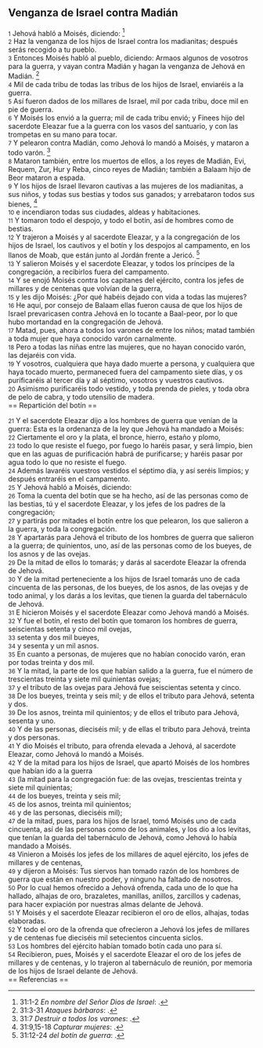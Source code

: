 == Venganza de Israel contra Madián ==

{{anchor|1}} <small>1</small> Jehová habló a Moisés, diciendo: <ref>31:1-2 ''En nombre del Señor Dios de Israel'': {{lib|LU|70|1|15}}.</ref><br>
{{anchor|2}} <small>2</small> Haz la venganza de los hijos de Israel contra los madianitas; después serás recogido a tu pueblo.<br>
{{anchor|3}} <small>3</small> Entonces Moisés habló al pueblo, diciendo: Armaos algunos de vosotros para la guerra, y vayan contra Madián y hagan la venganza de Jehová en Madián. <ref>31:3-31 ''Ataques bárbaros'': {{lib|LU|70|1|15}}.</ref><br>
{{anchor|4}} <small>4</small> Mil de cada tribu de todas las tribus de los hijos de Israel, enviaréis a la guerra.<br>
{{anchor|5}} <small>5</small> Así fueron dados de los millares de Israel, mil por cada tribu, doce mil en pie de guerra.<br>
{{anchor|6}} <small>6</small> Y Moisés los envió a la guerra; mil de cada tribu envió; y Finees hijo del sacerdote Eleazar fue a la guerra con los vasos del santuario, y con las trompetas en su mano para tocar.<br>
{{anchor|7}} <small>7</small> Y pelearon contra Madián, como Jehová lo mandó a Moisés, y mataron a todo varón. <ref>31:7 ''Destruir a todos los varones'': {{lib|LU|69|8|3}}.</ref><br>
{{anchor|8}} <small>8</small> Mataron también, entre los muertos de ellos, a los reyes de Madián, Evi, Requem, Zur, Hur y Reba, cinco reyes de Madián; también a Balaam hijo de Beor mataron a espada.<br>
{{anchor|9}} <small>9</small> Y los hijos de Israel llevaron cautivas a las mujeres de los madianitas, a sus niños, y todas sus bestias y todos sus ganados; y arrebataron todos sus bienes, <ref>31:9,15-18 ''Capturar mujeres'': {{lib|LU|69|8|4}}.</ref><br>
{{anchor|10}} <small>10</small> e incendiaron todas sus ciudades, aldeas y habitaciones.<br>
{{anchor|11}} <small>11</small> Y tomaron todo el despojo, y todo el botín, así de hombres como de bestias.<br>
{{anchor|12}} <small>12</small> Y trajeron a Moisés y al sacerdote Eleazar, y a la congregación de los hijos de Israel, los cautivos y el botín y los despojos al campamento, en los llanos de Moab, que están junto al Jordán frente a Jericó. <ref>31:12-24 ''del botín de guerra'': {{lib|LU|90|5|3}}.</ref><br>
{{anchor|13}} <small>13</small> Y salieron Moisés y el sacerdote Eleazar, y todos los príncipes de la congregación, a recibirlos fuera del campamento.<br>
{{anchor|14}} <small>14</small> Y se enojó Moisés contra los capitanes del ejército, contra los jefes de millares y de centenas que volvían de la guerra,<br>
{{anchor|15}} <small>15</small> y les dijo Moisés: ¿Por qué habéis dejado con vida a todas las mujeres?<br>
{{anchor|16}} <small>16</small> He aquí, por consejo de Balaam ellas fueron causa de que los hijos de Israel prevaricasen contra Jehová en lo tocante a Baal-peor, por lo que hubo mortandad en la congregación de Jehová.<br>
{{anchor|17}} <small>17</small> Matad, pues, ahora a todos los varones de entre los niños; matad también a toda mujer que haya conocido varón carnalmente.<br>
{{anchor|18}} <small>18</small> Pero a todas las niñas entre las mujeres, que no hayan conocido varón, las dejaréis con vida.<br>
{{anchor|19}} <small>19</small> Y vosotros, cualquiera que haya dado muerte a persona, y cualquiera que haya tocado muerto, permaneced fuera del campamento siete días, y os purificaréis al tercer día y al séptimo, vosotros y vuestros cautivos.<br>
{{anchor|20}} <small>20</small> Asimismo purificaréis todo vestido, y toda prenda de pieles, y toda obra de pelo de cabra, y todo utensilio de madera.<br>
== Repartición del botín ==

{{anchor|21}} <small>21</small> Y el sacerdote Eleazar dijo a los hombres de guerra que venían de la guerra: Esta es la ordenanza de la ley que Jehová ha mandado a Moisés:<br>
{{anchor|22}} <small>22</small> Ciertamente el oro y la plata, el bronce, hierro, estaño y plomo,<br>
{{anchor|23}} <small>23</small> todo lo que resiste el fuego, por fuego lo haréis pasar, y será limpio, bien que en las aguas de purificación habrá de purificarse; y haréis pasar por agua todo lo que no resiste el fuego.<br>
{{anchor|24}} <small>24</small> Además lavaréis vuestros vestidos el séptimo día, y así seréis limpios; y después entraréis en el campamento.<br>
{{anchor|25}} <small>25</small> Y Jehová habló a Moisés, diciendo:<br>
{{anchor|26}} <small>26</small> Toma la cuenta del botín que se ha hecho, así de las personas como de las bestias, tú y el sacerdote Eleazar, y los jefes de los padres de la congregación;<br>
{{anchor|27}} <small>27</small> y partirás por mitades el botín entre los que pelearon, los que salieron a la guerra, y toda la congregación.<br>
{{anchor|28}} <small>28</small> Y apartarás para Jehová el tributo de los hombres de guerra que salieron a la guerra; de quinientos, uno, así de las personas como de los bueyes, de los asnos y de las ovejas.<br>
{{anchor|29}} <small>29</small> De la mitad de ellos lo tomarás; y darás al sacerdote Eleazar la ofrenda de Jehová.<br>
{{anchor|30}} <small>30</small> Y de la mitad perteneciente a los hijos de Israel tomarás uno de cada cincuenta de las personas, de los bueyes, de los asnos, de las ovejas y de todo animal, y los darás a los levitas, que tienen la guarda del tabernáculo de Jehová.<br>
{{anchor|31}} <small>31</small> E hicieron Moisés y el sacerdote Eleazar como Jehová mandó a Moisés.<br>
{{anchor|32}} <small>32</small> Y fue el botín, el resto del botín que tomaron los hombres de guerra, seiscientas setenta y cinco mil ovejas,<br>
{{anchor|33}} <small>33</small> setenta y dos mil bueyes,<br>
{{anchor|34}} <small>34</small> y sesenta y un mil asnos.<br>
{{anchor|35}} <small>35</small> En cuanto a personas, de mujeres que no habían conocido varón, eran por todas treinta y dos mil.<br>
{{anchor|36}} <small>36</small> Y la mitad, la parte de los que habían salido a la guerra, fue el número de trescientas treinta y siete mil quinientas ovejas;<br>
{{anchor|37}} <small>37</small> y el tributo de las ovejas para Jehová fue seiscientas setenta y cinco.<br>
{{anchor|38}} <small>38</small> De los bueyes, treinta y seis mil; y de ellos el tributo para Jehová, setenta y dos.<br>
{{anchor|39}} <small>39</small> De los asnos, treinta mil quinientos; y de ellos el tributo para Jehová, sesenta y uno.<br>
{{anchor|40}} <small>40</small> Y de las personas, dieciséis mil; y de ellas el tributo para Jehová, treinta y dos personas.<br>
{{anchor|41}} <small>41</small> Y dio Moisés el tributo, para ofrenda elevada a Jehová, al sacerdote Eleazar, como Jehová lo mandó a Moisés.<br>
{{anchor|42}} <small>42</small> Y de la mitad para los hijos de Israel, que apartó Moisés de los hombres que habían ido a la guerra<br>
{{anchor|43}} <small>43</small> (la mitad para la congregación fue: de las ovejas, trescientas treinta y siete mil quinientas;<br>
{{anchor|44}} <small>44</small> de los bueyes, treinta y seis mil;<br>
{{anchor|45}} <small>45</small> de los asnos, treinta mil quinientos;<br>
{{anchor|46}} <small>46</small> y de las personas, dieciséis mil);<br>
{{anchor|47}} <small>47</small> de la mitad, pues, para los hijos de Israel, tomó Moisés uno de cada cincuenta, así de las personas como de los animales, y los dio a los levitas, que tenían la guarda del tabernáculo de Jehová, como Jehová lo había mandado a Moisés.<br>
{{anchor|48}} <small>48</small> Vinieron a Moisés los jefes de los millares de aquel ejército, los jefes de millares y de centenas,<br>
{{anchor|49}} <small>49</small> y dijeron a Moisés: Tus siervos han tomado razón de los hombres de guerra que están en nuestro poder, y ninguno ha faltado de nosotros.<br>
{{anchor|50}} <small>50</small> Por lo cual hemos ofrecido a Jehová ofrenda, cada uno de lo que ha hallado, alhajas de oro, brazaletes, manillas, anillos, zarcillos y cadenas, para hacer expiación por nuestras almas delante de Jehová.<br>
{{anchor|51}} <small>51</small> Y Moisés y el sacerdote Eleazar recibieron el oro de ellos, alhajas, todas elaboradas.<br>
{{anchor|52}} <small>52</small> Y todo el oro de la ofrenda que ofrecieron a Jehová los jefes de millares y de centenas fue dieciséis mil setecientos cincuenta siclos.<br>
{{anchor|53}} <small>53</small> Los hombres del ejército habían tomado botín cada uno para sí.<br>
{{anchor|54}} <small>54</small> Recibieron, pues, Moisés y el sacerdote Eleazar el oro de los jefes de millares y de centenas, y lo trajeron al tabernáculo de reunión, por memoria de los hijos de Israel delante de Jehová.<br>
== Referencias ==

<references />
